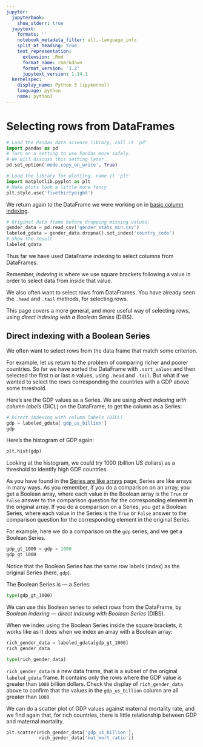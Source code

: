```yaml
---
jupyter:
  jupyterbook:
    show_stderr: true
  jupytext:
    formats: ''
    notebook_metadata_filter: all,-language_info
    split_at_heading: true
    text_representation:
      extension: .Rmd
      format_name: rmarkdown
      format_version: '1.2'
      jupytext_version: 1.14.1
  kernelspec:
    display_name: Python 3 (ipykernel)
    language: python
    name: python3
---
```


# Selecting rows from DataFrames

```python
# Load the Pandas data science library, call it 'pd'
import pandas as pd
# Turn on a setting to use Pandas more safely.
# We will discuss this setting later.
pd.set_option('mode.copy_on_write', True)

# Load the library for plotting, name it 'plt'
import matplotlib.pyplot as plt
# Make plots look a little more fancy
plt.style.use('fivethirtyeight')
```

We return again to the DataFrame we were working on in [basic column
indexing](df_basic_col_indexing.Rmd).

```python
# Original data frame before dropping missing values.
gender_data = pd.read_csv('gender_stats_min.csv')
labeled_gdata = gender_data.dropna().set_index('country_code')
# Show the result
labeled_gdata
```

Thus far we have used DataFrame indexing to select columns from DataFrames.

Remember, *indexing* is where we use square brackets following a value in order
to select data from inside that value.

We also often want to select rows from DataFrames.   You have already seen
the `.head` and `.tail` methods, for selecting rows.

This page covers a more general, and more useful way of selecting rows, using
*direct indexing with a Boolean Series* (DIBS).


## Direct indexing with a Boolean Series

We often want to select rows from the data frame that match some criterion.

For example, let us return to the problem of comparing richer and poorer
countries.   So far we have sorted the DataFrame with `.sort_values` and then
selected the first $n$ or last $n$ values, using `.head` and `.tail`.  But what
if we wanted to select the rows corresponding the countries with a GDP above
some threshold.

Here's are the GDP values as a Series.  We are using *direct indexing with
column labels* (DICL) on the DataFrame, to get the column as a Series:

```python
# Direct indexing with column labels (DICL).
gdp = labeled_gdata['gdp_us_billion']
gdp
```

Here's the histogram of GDP again:

```python
plt.hist(gdp)
```

Looking at the histogram, we could try 1000 (billion US dollars) as a threshold
to identify high GDP countries.

As you have found in the [Series are like arrays](series_like_arrays.Rmd) page,
Series are like arrays in many ways.  As you remember, if you do a comparison
on an array, you get a Boolean array, where each value in the Boolean array is
the `True` or `False` answer to the comparison question for the corresponding
element in the original array.  If you do a comparison on a Series, you get a
Boolean Series, where each value in the Series is the `True` or `False` answer
to the comparison question for the corresponding element in the original
Series.

For example, here we do a comparison on the `gdp` series, and we get a Boolean Series.

```python
gdp_gt_1000 = gdp > 1000
gdp_gt_1000
```

Notice that the Boolean Series has the same row labels (index) as the original
Series (here, `gdp`).

The Boolean Series is — a Series:

```python
type(gdp_gt_1000)
```

We can use this Boolean series to select rows from the DataFrame, by *Boolean
indexing* — *direct indexing with Boolean Series* (DIBS).

When we index using the Boolean Series inside the square brackets, it works
like as it does when we index an array with a Boolean array:

```python
rich_gender_data = labeled_gdata[gdp_gt_1000]
rich_gender_data
```

```python
type(rich_gender_data)
```

`rich_gender_data` is a new data frame, that is a subset of the original
`labeled_gdata` frame.  It contains only the rows where the GDP value is
greater than `1000` billion dollars.  Check the display of `rich_gender_data`
above to confirm that the values in the `gdp_us_billion` column are all greater
than `1000`.

We can do a scatter plot of GDP values against maternal mortality rate, and we
find again that, for rich countries, there is little relationship between GDP
and maternal mortality.

```python
plt.scatter(rich_gender_data['gdp_us_billion'],
            rich_gender_data['mat_mort_ratio'])
```
